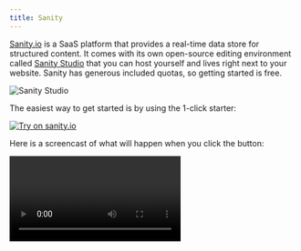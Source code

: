 ```yaml
---
title: Sanity
---
```


[Sanity.io](https://sanity.io) is a SaaS platform that provides a real-time data store for
structured content. It comes with its own open-source editing environment called
[Sanity Studio](https://www.sanity.io/docs/sanity-studio) that you can host yourself and
lives right next to your website. Sanity has generous included quotas, so getting started
is free.

![Sanity Studio](/sanity-studio.jpg)

The easiest way to get started is by using the 1-click starter:

[![Try on sanity.io](/sanity.svg)](https://www.sanity.io/create?template=capri-js%2Fsanity-template-capri-react)

Here is a screencast of what will happen when you click the button:

<Video videoId="721967838" title="1-click starter" />

## Things to note

<Note>
  The rest of this guide assumes you are already familiar with Sanity in general
  and focused on the aspects that are special when using it together with Capri.
</Note>

## Fetching data from Sanity

Since Capri has no abstraction layer around data-fetching, it's up to your page components
to load the required data. In our [starter template](https://github.com/capri-js/sanity-template-capri-react)
we use custom hooks to do so.

Here is the `usePageData()` hook taken straight from the starter template:

```ts
import { useLocation } from "react-router-dom";
import useSWR from "swr";
import { client } from ".";
import { Page } from "./schema";
import { usePreviewSubscription } from "./usePreviewSubscription";

const pageQuery = `*[_type == "Page" && slug.current == $slug]`;

export async function fetchPage(slug: string) {
  const [page] = await client.fetch<Page[]>(pageQuery, { slug });
  return page;
}

export function usePageData() {
  const location = useLocation();
  const slug = location.pathname;
  const { data: initialData } = useSWR(slug, fetchPage, {
    suspense: true,
  });
  const { data } = usePreviewSubscription(pageQuery, {
    initialData,
    params: { slug },
  });
  return data;
}
```

Let's take a step-by-step look at what it does:

1. It defines a [GROQ](https://www.sanity.io/docs/groq) query to load
   a Page by its slug:

   ```
   *[_type == "Page" && slug.current == $slug]
   ```

2. It defines a [fetcher](https://swr.vercel.app/docs/data-fetching) for SWR
   that uses the [sanity client](https://www.sanity.io/docs/js-client) to execute
   the query. The SWR hook is called with `suspense: true` so Capri will wait for
   the result, before it renders the static HTML.

3. It calls a second hook called `usePreviewSubscription` with the same query and
   parameters which will provide us with live updates when the page is viewed in
   preview mode.

## Adding live previews

While all our pages should be completely static and should not ship any JavaScript
to the browser at all, we want a separate page for live previews that can render
our whole site as single page app.

The first thing we have to do, is to tell Capri that it should generate such an
SPA under `/preview/index.html`:

```ts
// web/vite.config.ts

import { defineConfig } from "vite";
import react from "@vitejs/plugin-react";
import capri from "@capri-js/react/vite-plugin";

export default defineConfig({
  plugins: [
    react(),
    capri({
      spa: "/preview",
    }),
  ],
});
```

Next we add a banner to our client entry file to make users aware that
they are in preview mode:

```tsx
// web/src/main.tsx

import { StrictMode } from "react";
import ReactDOM from "react-dom/client";
import { BrowserRouter } from "react-router-dom";
import { App } from "./App";
import { PreviewBanner } from "./components/PreviewBanner";

ReactDOM.createRoot(document.getElementById("app")!).render(
  <StrictMode>
    <BrowserRouter>
      <PreviewBanner />
      <App />
    </BrowserRouter>
  </StrictMode>
);
```

In our App, we add a `/preview` route:

```tsx
import { Suspense } from "react";
import { Route, Routes } from "react-router-dom";

import { Preview } from "./Preview";
import { Page } from "./Page";

export function App() {
  return (
    <Suspense>
      <Routes>
        <Route path="/preview" element={<Preview />} />
        <Route path="*" element={<Page />} />
      </Routes>
    </Suspense>
  );
}
```

When rendered, the `Preview` component reads a `slug` parameter from the URL
and uses the history API to navigate to the requested page:

```tsx
// web/src/Preview.tsx

import { useEffect } from "react";
import { useNavigate, useSearchParams } from "react-router-dom";

/**
 * Handle preview requests like `/preview?slug=/about` by redirecting
 * to the given slug parameter.
 */
export function Preview() {
  const navigate = useNavigate();
  const [searchParams] = useSearchParams();
  useEffect(() => {
    const slug = searchParams.get("slug");
    if (slug) {
      navigate(slug);
    }
  });
  return null;
}
```

Finally, we have to configure the Sanity Studio to add [preview links](https://www.sanity.io/docs/preview-content-on-site). This is what our `resolveProductionUrl.ts` file should look like:

```ts
// studio/resolveProductionUrl.ts

export default function resolveProductionUrl(document) {
  return `https://my-site.com/preview?slug=${document.slug.current}`;
}
```

For even more convenience, you can set up a split view with an
[iframe pane](https://www.sanity.io/plugins/iframe-pane) in your `deskStructure.ts` file.

<Note>
  The full source code of this guide can be found in the [starter
  template](https://github.com/capri-js/sanity-template-capri-react).
</Note>
